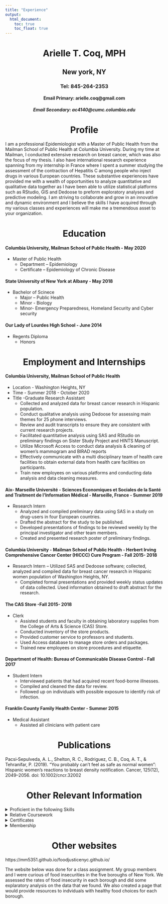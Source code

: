 ```yaml
---
title: "Experience"
output: 
  html_document:
    toc: true
    toc_float: true
---
```

<center><h1>Arielle T. Coq, MPH</h1> </center>
<center><h2>New york, NY</h2> </center>
<center><h3>Tel: 845-264-2353</h3> </center>
<center><h4>Email Primary: arielle.coq@gmail.com </h4> </center>
<center><h5>Email Secondary: ac4140@cumc.columbia.edu</h5> </center>

<center><h1>Profile</h1> </center>

I am a professional Epidemiologist with a Master of Public Health from the Mailman School of Public Health at Columbia University. During my time at Mailman, I conducted extensive research on breast cancer, which was also the focus of my thesis. I also have international research experience spanning from my internship in France where I spent a summer studying the assessment of the contraction of Hepatitis C among people who inject drugs in various European countries. These substantive experiences have provided me with a wealth of opportunities to analyze quantitative and qualitative data together as I have been able to utilize statistical platforms such as RStudio, GIS and Dedoose to preform exploratory analyses and predictive modeling. I am striving to collaborate and grow in an innovative and dynamic environment and I believe the skills I have acquired through my various classes and experiences will make me a tremendous asset to your organization. 

<center><h1>Education</h1></center>

#### Columbia University, Mailman School of Public Health           - May 2020
 * Master of Public Health
    - Department – Epidemiology 
    - Certificate – Epidemiology of Chronic Disease 
        
#### State University of New York at Albany                              - May 2018
 * Bachelor of Scinece
    - Major – Public Health     
    - Minor - Biology   
    - Minor- Emergency Preparedness, Homeland Security and Cyber security	
        
#### Our Lady of Lourdes High School                                    - June 2014
  * Regents Diploma
    - Honors	        
    
<center><h1>Employment and Internships</h1></center>    

#### Columbia University, Mailman School of Public Health  
 * Location - Washington Heights, NY
 * Time - Summer 2018 - October 2020
 * Title -Graduate Research Assistant 
      -	Collected and analyzed data for breast cancer research in Hispanic population.
      -	Conduct qualitative analysis using Dedoose for assessing main themes for 25 phone interviews. 
      -	Review and audit transcripts to ensure they are consistent with current research projects.
      -	Facilitated quantitative analysis using SAS and RStudio on preliminary findings on Sister Study Project and HINTS Manuscript. 
      -	Utilize Microsoft Access to conduct data analysis & cleaning of women’s mammogram and BIRAD reports 
      -	Effectively communicate with a multi disciplinary team of health care facilities to obtain external data from health care facilities on participants.
      -	Train new employees on various platforms and conducting data analysis and data cleaning measures. 
      
#### Aix- Marseille Université - Sciences Economiques et Sociales de la Santé and Traitment de I’Information  Médical	- Marseille, France	 - Summer  2019
* Research Intern
    -	Analyzed and compiled preliminary data using SAS in a study on drug-users in four European countries. 
    -	Drafted the abstract for the study to be published. 
    -	Developed presentations of findings to be reviewed weekly by the principal investigator and other team members. 
    -	Created and presented research poster of preliminary findings.

#### Columbia University - Mailman School of Public Health - Herbert Irving Comprehensive Cancer Center (HICCC) Cure Program  - Fall 2015- 2018  
* Research Intern
    – Utilized SAS and Dedoose software; collected, analyzed and compiled data for breast cancer research in Hispanic women population of Washington Heights, NY. 
    -	Completed formal presentations and provided weekly status updates of data collected. Used information obtained to draft abstract for the research.

#### The CAS Store    							                       -Fall 2015- 2018  
* Clerk 
    -	Assisted students and faculty in obtaining laboratory supplies from the College of Arts & Science (CAS) Store. 
    -	Conducted inventory of the store products.
    -	Provided customer service to professors and students.
    -	Used Access database to manage store orders and packages.
    -	Trained new employees on store procedures and etiquette.
    
#### Department of Health: Bureau of Communicable Disease Control         - Fall 2017
* Student Intern 
    - Interviewed patients that had acquired recent food-borne illnesses. 
    -	Compiled and cleaned the data for review. 
    -	Followed up on individuals with possible exposure to identify risk of infection.

#### Franklin County Family Health Center 				                    - Summer 2015
* Medical Assistant 
    - Assisted all clinicians with patient care 
    
<center><h1>Publications</h1></center> 

Pacsi‐Sepulveda, A. L., Shelton, R. C., Rodriguez, C. B., Coq, A. T., & Tehranifar, P. (2019). “You probably can’t feel as safe as normal women”: Hispanic women’s reactions to breast density notification. Cancer, 125(12), 2049–2056. doi: 10.1002/cncr.32002

<center><h1>Other Relevant Information</h1></center>

<details>
<summary> Proficient in the following Skills</summary>
<li>SAS</li>
<li>R Studio</li>
<li>GIS</li>
<li>Dedoose</li>
<li>Microsoft Office</li></li>
<ul>Word</li></ul></ul>
<ul>PowerPoint</li></ul></ul>
<ul>Excel</li></ul>
<ul>Access</li></ul>
<ul>Outlook</li></ul>
</details>

<details>
<summary>Relative Coursework</summary>
<li>Columbia CORE</li>
<li>SAS Course</li></ul>
<li>Epidemiology II & III</li></ul>
<li>Epidemiology in Chronic Disease</li></ul>
<li>Machine Learning in Epidemiology</li></ul>
<li>Data Science</li></ul>
<li>GIS</li></ul>
<li>Biology I & II</li></ul>
<li>Introduction to Public Policy</li></ul>
<li>Chemistry I & II</li></ul>
</details>

<details>
<summary>Certificates</summary>
<li>CITI- TC0087 “Human Subject Protection Training”</li>
<li>HIPPA- TC0019: “Health Insurance Portability Accountability Act Research Training Course”</li>
</details>

<details>
<summary>Membership</summary>
<li>Vice President of Columbia Women Leaders</li>
<li>Member of the National Society of Leadership and Success</li>
</details>

<center><h1>Other websites</h1></center>

https://mm5351.github.io/foodjusticenyc.github.io/

The website below was done for a class assignment. My group members and I were curious of food insecurities in the five boroughs of New York. We assessed the rates of food insecurity in each borough and did some explaratory analysis on the data that we found. We also created a page that would provide resources to indviduals with healthy food choices for each borough.


